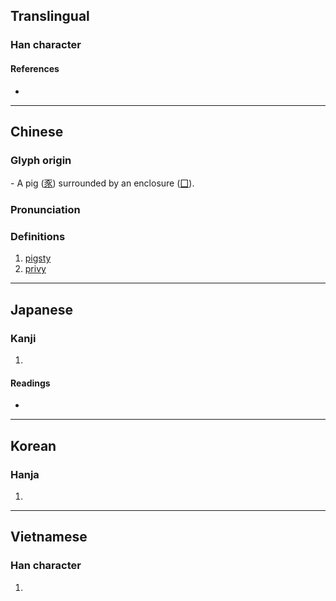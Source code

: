 {{character info/new}}
==Translingual==

===Han character===
{{Han char|rn=31|rad=囗|as=07|sn=10|four=60232|canj=WMSO|ids=⿴囗豕}}

====References====
* {{Han ref|kx=0218.200|dkj=04773|dj=0446.210|hdz=10719.040|uh=5702|ud=22274|bh=D149|bd=53577}}

----

==Chinese==
{{zh-forms|alt=溷}}

===Glyph origin===
{{Han etym}}
{{liushu|p}} - A pig ([[豕]]) surrounded by an enclosure ([[囗]]).

===Pronunciation===
{{zh-pron
|m=hùn
|c=wan6
|mc=y
|oc=y
|ma=
|cat=n
}}

===Definitions===
{{zh-hanzi}}

# [[pigsty]]
# [[privy]] {{gloss|place for defecation and urination}}

----

==Japanese==

===Kanji===
{{ja-kanji|grade=|rs=囗07}}

# {{defn|lang=ja|sort=囗07}}

====Readings====
* {{ja-readings|on=[[こん]] (kon), [[ごん]] (gon), [[かん]] (kan), [[だん]] (dan)|kun=[[かわや]] (kawaya), [[わずらわす]] (wazurawasu)}}

----

==Korean==

===Hanja===
{{ko-hanja|hangeul=혼|rv=hon|mr=hon|y=hon}}

# {{defn|lang=ko|sort=囗07}}

----

==Vietnamese==

===Han character===
{{vi-hantu|[[hỗn]]|rs=囗07}}

# {{defn|lang=vi|sort=囗07}}